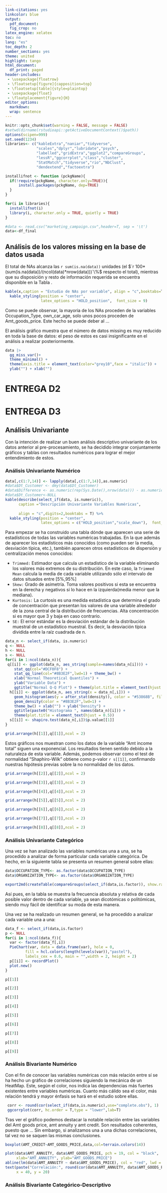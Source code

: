 ```yaml
---
link-citations: yes
linkcolor: blue
output:
  pdf_document: 
  fig_crop: no
latex_engine: xelatex
toc: no
lang: "es"
toc_depth: 2
number_sections: yes
theme: united
highlight: tango
html_document:
  df_print: paged
header-includes:
 - \usepackage{floatrow}
 - \floatsetup[figure]{capposition=top}
 - \floatsetup[table]{style=plaintop}
 - \usepackage{float}
 - \floatplacement{figure}{H}
editor_options: 
  markdown: 
  wrap: sentence
---
```

  
```r
knitr::opts_chunk$set(warning = FALSE, message = FALSE) 
#setwd(dirname(rstudioapi::getActiveDocumentContext()$path))
options(scipen=999)
set.seed(1234)
libraries<- c("kableExtra","naniar","tidyverse",
              "scales","dplyr","lubridate","psych",
              "labelled","gridExtra","ggplot2","compareGroups",
              "lessR","ggcorrplot","class","cluster",
              "StatMatch","tidyverse","rio","NbClust",
              "dendextend","factoextra")

installifnot <- function (pckgName){
  if(!require(pckgName, character.only=TRUE)){
      install.packages(pckgName, dep=TRUE)
  }
}

for(i in libraries){
  installifnot(i)
  library(i, character.only = TRUE, quietly = TRUE)
}
```

```r
#data <- read.csv("marketing_campaign.csv",header=T, sep = '\t')
data<-df_final
```

```{=latex}
\begin{titlepage}
\begin{center}
\vspace*{1cm}
\Huge
\textbf{Proyecto de Estudio: Data Mining}
\vspace{0.5cm}
\Huge
Customer Personality Analysis
\vspace{1.5cm}
\Large
\textbf{------------------------------------------------------------------------------------}
\vspace{1cm}
\Large
\textmd{Jordi Álvarez García, Iker Meneses Sales, Alejandro Arcas Alberti,\\ 
  Carlos Humet Aparici, Lucas Torres Valiente, Víctor Casals Torcal,\\ 
  Víctor González Almena, David Martínez Álamos y Manel Contreras Ferret}
\vfill
\begin{figure}[ht]
\centering
\end{figure}
\begin{figure}[!tbp]
\centering
\begin{minipage}[b]{0.4\textwidth}
\includegraphics{logoUPC}
\end{minipage}
\hfill
\begin{minipage}[b]{0.4\textwidth}
\includegraphics{Logotip_UB}
\end{minipage}
\end{figure}
Proyecto presentado para el grado en\\
Estadística
\Large
Análisis Multivariante de Datos\\
Universitat de Barcelona - Universitat Politècnica de Catalunya\\
Barcelona, España\\
Invierno 2023
\end{center}
\end{titlepage}
```

\newpage

```{=latex}
\hypersetup{linkcolor=black}
\setcounter{tocdepth}{2}
\tableofcontents
\hypersetup{linkcolor=blue}
```

\newpage

## Análisis de los valores missing en la base de datos usada

El total de NAs alcanza las `r sum(is.na(data))` unidades (el $`r 100*(sum(is.na(data))/(ncol(data)*nrow(data)))`\%$ respecto el total), mientras que su disposición y resto de información requerida se encuentra disponible en la Tabla \ref{tab:tab0}.

```r
kable(x,caption = "Estudio de NAs por variable", align = "c",booktabs=T) %>% 
  kable_styling(position = "center", 
                latex_options = "HOLD_position",  font_size = 9)
```


Como se puede observar, la mayoria de los NAs proceden de la variables Occupation_Type, own_car_age, solo unos pocos proceden de Amt_goods_price.  Este hecho se puede deber al ...

El análisis gráfico muestra que el número de datos missing es muy reducido en toda la base de datos: el peso de estos es casi insignificante en el análisis a realizar posteriormente.

```r
data |> 
  gg_miss_var()+
  theme_minimal() +
  theme(axis.title = element_text(color="grey10",face = "italic")) + 
  ylab("") + xlab("")  
```


# ENTREGA D2

# ENTREGA D3

## Análisis Univariante 

Con la intención de realizar un buen análisis descriptivo univariante de los datos anterior al pre-procesamiento, se ha decidido integrar conjuntamente gráficos y tablas con resultados numéricos para lograr el mejor entendimiento de estos.

### Análisis Univariante Numérico


```r
data[,c(1:7,14)] <- lapply(data[,c(1:7,14)],as.numeric)
#data$Dt_Customer <- dmy(data$Dt_Customer)
#data$Difference <- as.numeric(rep(Sys.Date(),nrow(data))) - as.numeric(data$Dt_Customer)
#data$Dt_Customer<-NULL
kable(describe(select_if(data, is.numeric)),
      caption ="Descripción Univariante Variables Numéricas",
      
      align = "c",digits=2,booktabs = T) %>% 
  kable_styling(position = "center", 
                latex_options = c("HOLD_position","scale_down"),  font_size = 9)
```

Para empezar se ha construido una tabla dónde que aparecen una serie de estadísticos de todas las variables numéricas trabajadas. En la que además de aparecer los estadísticos más conocidos (como pueden ser la media, desviación típica, etc.), también aparecen otros estadísticos de dispersión y centralización menos conocidos:

- `Trimmed:` Estimador que calcula un estadístico de la variable eliminando los valores más extremos de su distribución. En este caso, la `Trimmed Mean` calcula la media de cada variable utilizando sólo el intervalo de datos situados entre [5%,95%]           
- `Skew:` Grado de asimetría. Toma valores positivos si esta se encuentra en la derecha y negativos si lo hace en la izquierda(media menor que la mediana).
- `Kurtosis:`  La curtosis es una medida estadística que determina el grado de concentración que presentan los valores de una variable alrededor de la zona central de la distribución de frecuencias.  Alta concentración si es mayor que 3 y baja en caso contrario.
- `SE:` El error estándar es la desviación estándar de la distribución muestral de un estadístico muestral. Es decir, la desviación típica dividida entre la raíz cuadrada de n.

```r
data_n <- select_if(data, is.numeric)
q <- NULL
h <- NULL
s <- NULL
for(i in 1:ncol(data_n)){
 q[[i]] <- ggplot(data_n, aes_string(sample=names(data_n[i]))) + 
    stat_qq(col="#DCF0F8") + 
    stat_qq_line(col="#8B3E2F",lwd=1) + theme_bw() +
    xlab("Normal Theoretical Quantiles") + 
    ylab("Variable Data") + 
    ggtitle("Normal Q-Q Plot") + theme(plot.title = element_text(hjust = 0.5))
  h[[i]] <- ggplot(data_n, aes_string(x = data_n[,i])) + 
    geom_histogram(aes(y = after_stat(density)), color = "#53868B", fill = "#DCF0F8") +
    geom_density(color = "#8B3E2F",lwd=1) + 
    theme_bw() + xlab("") + ylab("Density") + 
    ggtitle(paste0("Histograma ", names(data_n)[i])) + 
    theme(plot.title = element_text(hjust = 0.5))
  s[[i]] <- shapiro.test(data_n[,i])$p.value[[1]]
}
```

```r
grid.arrange(h[[1]],q[[1]],ncol = 2)
```

Estos gráficos nos muestran como los datos de la variable "Amt income total" siguen una exponencial. Los resultados tienen sentido debido a la naturaleza de esta variable. Además, podemos observar como el test de normalidad "Shaphiro-Wilk" obtiene como p-valor `r s[[1]]`, confirmando nuestras hipótesis previas sobre la no normalidad de los datos.

```r
grid.arrange(h[[2]],q[[2]],ncol = 2)
```

```r
grid.arrange(h[[3]],q[[3]],ncol = 2)
```

```r
grid.arrange(h[[4]],q[[4]],ncol = 2)
```

```r
grid.arrange(h[[5]],q[[5]],ncol = 2)
```

```r
grid.arrange(h[[6]],q[[6]],ncol = 2)
```

```r
grid.arrange(h[[7]],q[[7]],ncol = 2)
```

```r
grid.arrange(h[[8]],q[[8]],ncol = 2)
```

### Análisis Univariante Categórico

Una vez se han analizado las variables numéricas una a una, se ha procedido a analizar de forma particular cada variable categórica. De hecho, en la siguiente tabla se presenta un resumen general sobre ellas:

```r
data$OCCUPATION_TYPE<- as.factor(data$OCCUPATION_TYPE)
data$ORGANIZATION_TYPE<- as.factor(data$ORGANIZATION_TYPE)

export2md(createTable(compareGroups(select_if(data,is.factor)), show.ratio=TRUE))
```


Así pues, en la tabla se muestra la frecuencia absoluta y relativa de cada posible valor dentro de cada variable, ya sean dicotómicas o politómicas, siendo muy fácil de identificar su moda de esta manera.

Una vez se ha realizado un resumen general, se ha procedido a analizar cada variable una a una:

```r
data_f <- select_if(data,is.factor)
p <- NULL
for(i in 1:ncol(data_f)){
  var <- factor(data_f[,i])
  PieChart(var, data = data.frame(var), hole = 0,
         fill = hcl.colors(length(levels(var)),"pastel"),
         labels_cex = 0.6, main = "",width = 2, height = 2)
  p[[i]] <- recordPlot()
  plot.new()
}
```

```r
p[[1]] 
```

```r
p[[2]] 
```

```r
p[[3]] 
```

```r
p[[4]] 
```

```r
p[[5]] 
```

```r
p[[6]] 
```

```r
p[[7]] 
```

```r
p[[8]] 
```

```r
p[[9]] 
```

### Análisis Bivariante Numérico

Con el fin de conocer las variables numéricas con más relación entre sí se ha hecho un gráfico de correlaciones siguiendo la mecánica de un HeatMap. Este, según el color, nos indica las dependencias más fuertes existentes entre variables numéricas. Cuanto más cálido sea el color, más relación tendrá y mayor énfasis se hará en el estudio sobre ellas.

```r
 corr <- round(cor(select_if(data,is.numeric),use="complete.obs"), 1)
 ggcorrplot(corr, hc.order = T,type = "lower",lab=T)
```

Tras ver el gráfico podemos destacar la notable relación entre las variables del Amt goods price, amt annuity y amt credit.  Son resultados coherentes, puesto que ... Sin embargo, si analizamos una a una dichas correlaciones, tal vez no se saquen las mismas conclusiones.

```r
boxplot(AMT_CREDIT~AMT_GOODS_PRICE,data,col=terrain.colors(14)) 
```

```r
plot(data$AMT_ANNUITY, data$AMT_GOODS_PRICE, pch = 19, col = "black",
     xlab="AMT_ANNUITY", ylab="AMT_GOODS_PRICE")
abline(lm(data$AMT_ANNUITY ~ data$AMT_GOODS_PRICE), col = "red", lwd = 3)
text(paste("Correlación:", round(cor(data$AMT_ANNUITY, data$AMT_GOODS_PRICE), 2)),
     x = 40, y = 20)
```
### Análisis Bivariante Categórico-Descriptivo
